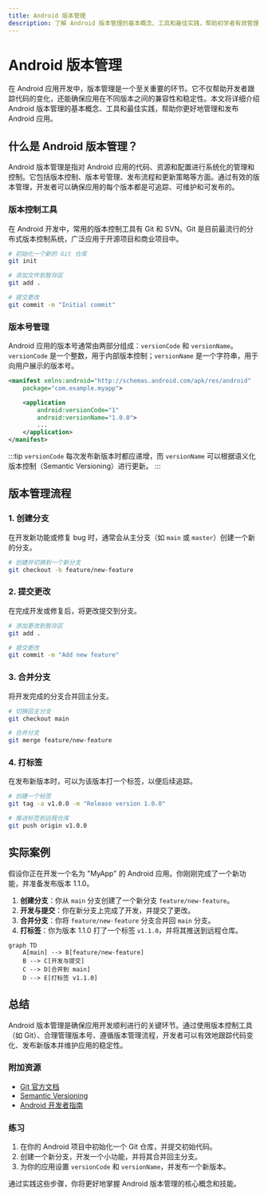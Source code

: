 ```yaml
---
title: Android 版本管理
description: 了解 Android 版本管理的基本概念、工具和最佳实践，帮助初学者有效管理 Android 应用的版本发布与维护。
---
```


# Android 版本管理

在 Android 应用开发中，版本管理是一个至关重要的环节。它不仅帮助开发者跟踪代码的变化，还能确保应用在不同版本之间的兼容性和稳定性。本文将详细介绍 Android 版本管理的基本概念、工具和最佳实践，帮助你更好地管理和发布 Android 应用。

## 什么是 Android 版本管理？

Android 版本管理是指对 Android 应用的代码、资源和配置进行系统化的管理和控制。它包括版本控制、版本号管理、发布流程和更新策略等方面。通过有效的版本管理，开发者可以确保应用的每个版本都是可追踪、可维护和可发布的。

### 版本控制工具

在 Android 开发中，常用的版本控制工具有 Git 和 SVN。Git 是目前最流行的分布式版本控制系统，广泛应用于开源项目和商业项目中。

```bash
# 初始化一个新的 Git 仓库
git init

# 添加文件到暂存区
git add .

# 提交更改
git commit -m "Initial commit"
```

### 版本号管理

Android 应用的版本号通常由两部分组成：`versionCode` 和 `versionName`。`versionCode` 是一个整数，用于内部版本控制；`versionName` 是一个字符串，用于向用户展示的版本号。

```xml
<manifest xmlns:android="http://schemas.android.com/apk/res/android"
    package="com.example.myapp">

    <application
        android:versionCode="1"
        android:versionName="1.0.0">
        ...
    </application>
</manifest>
```

:::tip
`versionCode` 每次发布新版本时都应递增，而 `versionName` 可以根据语义化版本控制（Semantic Versioning）进行更新。
:::

## 版本管理流程

### 1. 创建分支

在开发新功能或修复 bug 时，通常会从主分支（如 `main` 或 `master`）创建一个新的分支。

```bash
# 创建并切换到一个新分支
git checkout -b feature/new-feature
```

### 2. 提交更改

在完成开发或修复后，将更改提交到分支。

```bash
# 添加更改到暂存区
git add .

# 提交更改
git commit -m "Add new feature"
```

### 3. 合并分支

将开发完成的分支合并回主分支。

```bash
# 切换回主分支
git checkout main

# 合并分支
git merge feature/new-feature
```

### 4. 打标签

在发布新版本时，可以为该版本打一个标签，以便后续追踪。

```bash
# 创建一个标签
git tag -a v1.0.0 -m "Release version 1.0.0"

# 推送标签到远程仓库
git push origin v1.0.0
```

## 实际案例

假设你正在开发一个名为 "MyApp" 的 Android 应用。你刚刚完成了一个新功能，并准备发布版本 1.1.0。

1. **创建分支**：你从 `main` 分支创建了一个新分支 `feature/new-feature`。
2. **开发与提交**：你在新分支上完成了开发，并提交了更改。
3. **合并分支**：你将 `feature/new-feature` 分支合并回 `main` 分支。
4. **打标签**：你为版本 1.1.0 打了一个标签 `v1.1.0`，并将其推送到远程仓库。

```mermaid
graph TD
    A[main] --> B[feature/new-feature]
    B --> C[开发与提交]
    C --> D[合并到 main]
    D --> E[打标签 v1.1.0]
```

## 总结

Android 版本管理是确保应用开发顺利进行的关键环节。通过使用版本控制工具（如 Git）、合理管理版本号、遵循版本管理流程，开发者可以有效地跟踪代码变化、发布新版本并维护应用的稳定性。

### 附加资源

- [Git 官方文档](https://git-scm.com/doc)
- [Semantic Versioning](https://semver.org/)
- [Android 开发者指南](https://developer.android.com/guide)

### 练习

1. 在你的 Android 项目中初始化一个 Git 仓库，并提交初始代码。
2. 创建一个新分支，开发一个小功能，并将其合并回主分支。
3. 为你的应用设置 `versionCode` 和 `versionName`，并发布一个新版本。

通过实践这些步骤，你将更好地掌握 Android 版本管理的核心概念和技能。